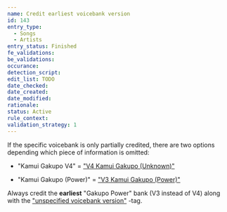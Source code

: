 ```yaml
---
name: Credit earliest voicebank version
id: 143
entry_type:
  - Songs
  - Artists
entry_status: Finished
fe_validations:
be_validations:
occurance:
detection_script:
edit_list: TODO
date_checked:
date_created:
date_modified:
rationale:
status: Active
rule_context:
validation_strategy: 1
---
```


If the specific voicebank is only partially credited, there are two options depending which piece of information is omitted: 

- "Kamui Gakupo V4" = ["V4 Kamui Gakupo (Unknown)"](https://vocadb.net/Ar/36302)

- "Kamui Gakupo (Power)" =  ["V3 Kamui Gakupo (Power)"](https://vocadb.net/Ar/1763)

Always credit the **earliest** "Gakupo Power" bank (V3 instead of V4) along with the ["unspecified voicebank version"](https://vocadb.net/T/4862/) -tag.